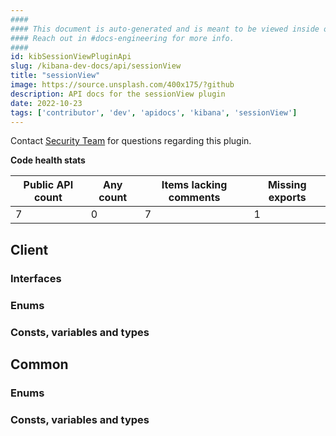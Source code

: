 ```yaml
---
####
#### This document is auto-generated and is meant to be viewed inside our experimental, new docs system.
#### Reach out in #docs-engineering for more info.
####
id: kibSessionViewPluginApi
slug: /kibana-dev-docs/api/sessionView
title: "sessionView"
image: https://source.unsplash.com/400x175/?github
description: API docs for the sessionView plugin
date: 2022-10-23
tags: ['contributor', 'dev', 'apidocs', 'kibana', 'sessionView']
---
```




Contact [Security Team](https://github.com/orgs/elastic/teams/security-team) for questions regarding this plugin.

**Code health stats**

| Public API count  | Any count | Items lacking comments | Missing exports |
|-------------------|-----------|------------------------|-----------------|
| 7 | 0 | 7 | 1 |

## Client

### Interfaces
<DocDefinitionList data={sessionViewObj.client.interfaces}/>

### Enums
<DocDefinitionList data={sessionViewObj.client.enums}/>

### Consts, variables and types
<DocDefinitionList data={sessionViewObj.client.misc}/>

## Common

### Enums
<DocDefinitionList data={sessionViewObj.common.enums}/>

### Consts, variables and types
<DocDefinitionList data={sessionViewObj.common.misc}/>

